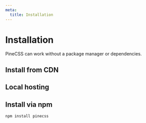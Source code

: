 ```yaml
---
meta:
  title: Installation
---
```


# Installation

PineCSS can work without a package manager or dependencies.

## Install from CDN

## Local hosting

## Install via npm

```bash
npm install pinecss
```
